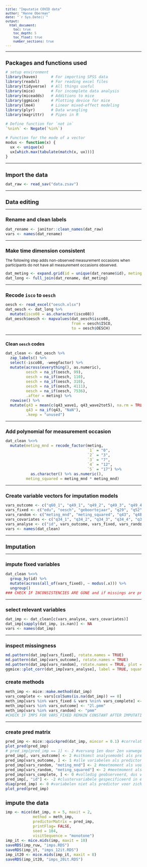 ```yaml
---
title: "Imputatie COVID data"
author: "Hanne Oberman"
date: "`r Sys.Date()`"
output: 
  html_document:
    toc: true
    toc_depth: 5
    toc_float: true
    number_sections: true
---
```


<style type="text/css">

body{ /* Normal  */
      font-size: 12px;
  }
td {  /* Table  */
  font-size: 12px;
}
h1.title {
  font-size: 20px;
  color: DarkBlue;
}
h1 { /* Header 1 */
  font-size: 18px;
}
h2 { /* Header 2 */
    font-size: 16px;
}
h3 { /* Header 3 */
  font-size: 14px;
}
code.r{ /* Code block */
    font-size: 12px;
}
pre { /* Code block - determines code spacing between lines */
    font-size: 12px;
}
</style>

---

# Packages and functions used
```r
# setup environment
library(haven)      # For importing SPSS data
library(readxl)     # For reading excel files
library(tidyverse)  # All things useful
library(mice)       # For incomplete data analysis
library(miceadds)   # Additions to mice
library(ggmice)     # Plotting device for mice
library(lme4)       # Linear mixed-effect modeling
library(plyr)       # Data wrangling
library(magrittr)   # Pipes in R

# Define function for `not in`
`%nin%` <- Negate(`%in%`)

# Function for the mode of a vector
modus <- function(x) {
  ux <- unique(x)
  ux[which.max(tabulate(match(x, ux)))]
}
```

---

# Import the data
```r
dat_raw <- read_sav("data.zsav")
```

---

# Data editing

---

## Rename and clean labels
```r
dat_rename <- janitor::clean_names(dat_raw)
vars <- names(dat_rename)
```

---

## Make time dimension consistent
The following step adds non-observed measurement occasions when participants do not have all measurement occasions observed. 
```r
dat_meting <- expand.grid(id = unique(dat_rename$id), meting = 1:5)
dat_long <- full_join(dat_rename, dat_meting)
```

---

## Recode `isco` to `oesch`
```r
oesch <- read_excel("oesch.xlsx")
dat_oesch <- dat_long %>% 
  mutate(isco08 = as.character(isco08))
dat_oesch$oesch <- mapvalues(dat_oesch$isco08, 
                             from = oesch$ISCO, 
                             to = oesch$OESCH)
```

---

### Clean `oesch` codes
```r
dat_clean <- dat_oesch %>% 
  zap_labels() %>% 
  select(-isco08, -weegfactor) %>% 
  mutate(across(everything(), as.numeric),
         oesch = na_if(oesch, 99),
         oesch = na_if(oesch, 110),
         oesch = na_if(oesch, 310),
         oesch = na_if(oesch, 4111),
         oesch = na_if(oesch, 7536),
         .after = meting) %>% 
  rowwise() %>% 
  mutate(q43 = mean(c(q43_wave1, q43_wave2tot5), na.rm = TRUE),
         q43 = na_if(q43, "NaN"),
         .keep = "unused")
```

---

## Add polynomial for measurement occasion
```r
dat_clean %<>%
  mutate(meting_mnd = recode_factor(meting, 
                                    `1` = "0", 
                                    `2` = "3", 
                                    `3` = "7", 
                                    `4` = "12", 
                                    `5` = "17") %>% 
           as.character() %>% as.numeric(),
         meting_squared = meting_mnd * meting_mnd)
```

---

## Create variable vectors for imputation models
```r
vars_outcome <- c("q60_1", "q49_1", "q49_2", "q49_3", "q49_4", "q49_5", "q49_6")
vars_fixed <- c("edu", "oesch", "geboortejaar", "q29", "q52", "q53", "q54", "sekse", "etn_herkomst")
vars_random <- c("meting_mnd", "meting_squared", "q43", "q48_1", "q48_9", "q48_10", "q48_11", "q48_12", "q47_1", "q47_2", "q47_3", "q33_1", "q33_2", "q33_3", "q33_4", "q33_5", "q33_6")
vars_covariates <- c("q34_1", "q34_2", "q34_3", "q34_4", "q34_5", "q38_1", "q38_2", "q38_3", "q38_4", "q31_1", "q31_2", "q31_3", "q31_4", "q31_5", "q31_6", "q31_7", "q59", "q60_2", "q60_3", "q60_4", "q60_8", "q60_10", "q60_12")
vars_analyse <- c("id", vars_outcome, vars_fixed, vars_random)
vars <- names(dat_clean)
```

---

# Imputation

---

## impute fixed variables
```r
dat_clean %<>% 
  group_by(id) %>% 
  mutate(across(all_of(vars_fixed), ~ modus(.x))) %>% 
  ungroup()
### CHECK IF INCONSISTENCIES ARE GONE and if missings are preserved?
```

---

## select relevant variables
```r
dat_imp <- dat_clean[c(vars_analyse, vars_covariates)]
dat_imp[sapply(dat_imp, is.nan)] <- NA
vars <- names(dat_imp)
```

---

## inspect missingness
```r
md.pattern(dat_imp[vars_fixed], rotate.names = TRUE)
md.pattern(dat_imp[vars_outcome], rotate.names = TRUE)
md.pattern(dat_imp[vars_random], rotate.names = TRUE, plot = FALSE)
ggmice::plot_corr(dat_imp[vars_analyse], label = TRUE, square = FALSE, rotate = TRUE)
```


## create methods
```r
meth_imp <- mice::make.method(dat_imp)
vars_complete <- vars[colSums(is.na(dat_imp)) == 0]
meth_imp[vars %in% vars_fixed & vars %nin% vars_complete] <- "2lonly.pmm" #constante variablen
meth_imp[vars %in% vars_outcome] <- "2l.pmm"
meth_imp[vars %in% vars_random] <- "pmm"
#CHECK IF IMPS FOR VARS_FIXED REMAIN CONSTANT AFTER IMPUTATION. ELSE USE MODE AFTER IMP
```

---

## create pred matrix
```r
pred_imp <- mice::quickpred(dat_imp, mincor = 0.1) #correlaties r >= 0.06
plot_pred(pred_imp)
# pred_imp[pred_imp == 1] <- 2 #vervang 1en door 2en vanwege conventies multilevelmodellen mice
pred_imp[, vars_outcome] <- 2 #uitkomst analysemodel als predictor voor alle variabelen
pred_imp[vars_outcome, ] <- 1 #alle variabelen als predictor voor uitkomst analysemodel
pred_imp[vars_random, "meting_mnd"] <- 2 #meetmoment als voorspeller voor varierende variabelen
pred_imp[vars_random, "meting_squared"] <- 2 #meetmoment als voorspeller voor varierende variabelen
pred_imp[vars_complete, ] <- 0 #volledig geobserveerd, dus verwijderen
pred_imp[, "id"] <- -2 #clustervariabele gespecificeerd in elk model
diag(pred_imp) <- 0 #variabelen niet als predictor voor zichzelf
plot_pred(pred_imp)
```


# impute the data
```r
imp <- mice(dat_imp, m = 5, maxit = 2, 
            method = meth_imp, 
            predictorMatrix = pred_imp, 
            printFlag= FALSE, 
            seed = 104, 
            visitSequence = "monotone")
imp_it <- mice.mids(imp, maxit = 10)
saveRDS(imp_ruw, "imps.RDS")
saveRDS(imp_it, "imps_12it.RDS")
imp_it20 <- mice.mids(imp_it, maxit = 8)
saveRDS(imp_it20, "imps_20it.RDS")
```
















